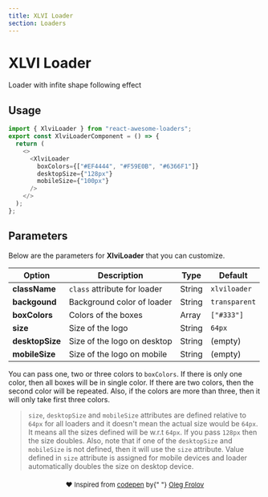 ```yaml
---
title: XLVI Loader
section: Loaders
---
```



# XLVI Loader

Loader with infite shape following effect

## Usage

<Loader name="XlviLoader" />

```js highlight={1,5-9}
import { XlviLoader } from "react-awesome-loaders";
export const XlviLoaderComponent = () => {
  return (
    <>
      <XlviLoader
        boxColors={["#EF4444", "#F59E0B", "#6366F1"]}
        desktopSize={"128px"}
        mobileSize={"100px"}
      />
    </>
  );
};
```

## Parameters

Below are the parameters for **XlviLoader** that you can customize.

| Option          | Description                  | Type   | Default       |
| --------------- | ---------------------------- | ------ | ------------- |
| **className**   | `class` attribute for loader | String | `xlviloader`  |
| **backgound**   | Background color of loader   | String | `transparent` |
| **boxColors**   | Colors of the boxes          | Array  | `["#333"]`    |
| **size**        | Size of the logo             | String | `64px`        |
| **desktopSize** | Size of the logo on desktop  | String | (empty)       |
| **mobileSize**  | Size of the logo on mobile   | String | (empty)       |

You can pass one, two or three colors to `boxColors`. If there is only one color, then all boxes will be in single color. If there are two colors, then the second color will be repeated. Also, if the colors are more than three, then it will only take first three colors.

> `size`, `desktopSize` and `mobileSize` attributes are defined relative to `64px` for all loaders and it doesn't mean the actual size would be `64px`. It means all the sizes defined will be w.r.t `64px`. If you pass `128px` then the size doubles. Also, note that if one of the `desktopSize` and `mobileSize` is not defined, then it will use the `size` attribute. Value defined in `size` attribute is assigned for mobile devices and loader automatically doubles the size on desktop device.

<p align="center" style="font-size:13px;margin-top:20px;">
  ❤️ Inspired from <a href="https://codepen.io/Volorf/pen/ZVVVgM">codepen</a> by{" "}
  <a href="https://dribbble.com/Volorf">Oleg Frolov</a>
</p>
